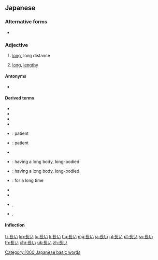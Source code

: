 ==Japanese==
{{ja-kanjitab|なが|yomi=kun}}

===Alternative forms===
* {{l|ja|永い}}

===Adjective===
{{ja-adj|infl=i|ながい}}

# [[long]], long distance
# {{lb|ja|time}} [[long]], [[lengthy]]

====Antonyms====
* {{sense|long}} {{ja-r|短い|みじかい}}

====Derived terms====
{{der-top3}}
* {{ja-r|ひょろ長い|ひょろ ながい}}
* {{ja-r|尻が長い|しり が ながい}}
* {{ja-r|待つ身は長い|まつみ は ながい}}
* {{ja-r|息の長い|いき の ながい}}
* {{ja-r|気が長い|き が ながい}}: patient
* {{ja-r|気の長い|き の ながい}}: patient
{{der-mid3}}
* {{ja-r|細長い|ほそながい}}
* {{ja-r|胴が長い|どう が ながい}}: having a long body, long-bodied
* {{ja-r|胴の長い|どう の ながい}}: having a long body, long-bodied
* {{ja-r|長い事|ながい こと}}: for a long time
{{der-mid3}}
* {{ja-r|長い目|ながい め}}
* {{ja-r|長い目で見る|ながい め で みる}}
* {{ja-r|長い茎の有る|ながいくきのある}}, {{ja-r|長い茎のある|ながいくきのある}}
* {{ja-r|長椅子|ながいす}}, {{ja-r|長いす|ながいす}}
{{der-bottom}}

====Inflection====
{{ja-i|なが}}

[[Category:1000 Japanese basic words]]

[[fr:長い]]
[[ko:長い]]
[[lo:長い]]
[[li:長い]]
[[hu:長い]]
[[mg:長い]]
[[ja:長い]]
[[pl:長い]]
[[pt:長い]]
[[sv:長い]]
[[th:長い]]
[[chr:長い]]
[[uk:長い]]
[[zh:長い]]